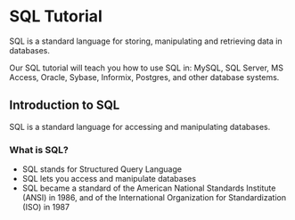 # SQL Tutorial

SQL is a standard language for storing, manipulating and retrieving data in databases.

Our SQL tutorial will teach you how to use SQL in: MySQL, SQL Server, MS Access, Oracle, Sybase, Informix, Postgres, and other database systems.

## Introduction to SQL

SQL is a standard language for accessing and manipulating databases.

### What is SQL?

- SQL stands for Structured Query Language
- SQL lets you access and manipulate databases
- SQL became a standard of the American National Standards Institute (ANSI) in 1986, and of the International Organization for Standardization (ISO) in 1987
